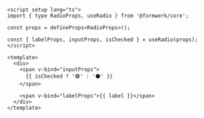 ```vue
<script setup lang="ts">
import { type RadioProps, useRadio } from '@formwerk/core';

const props = defineProps<RadioProps>();

const { labelProps, inputProps, isChecked } = useRadio(props);
</script>

<template>
  <div>
    <span v-bind="inputProps">
      {{ isChecked ? '🟢' : '⚫️' }}
    </span>

    <span v-bind="labelProps">{{ label }}</span>
  </div>
</template>
```
